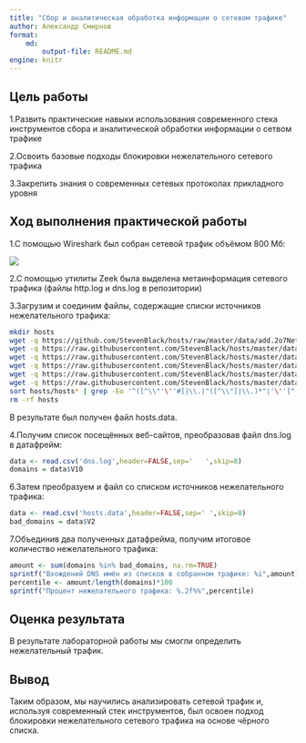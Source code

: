 ```yaml
---
title: "Сбор и аналитическая обработка информации о сетевом трафике"
author: Александр Смирнов
format: 
    md:
        output-file: README.md
engine: knitr
---
```


## Цель работы

1.Развить практические навыки использования современного стека инструментов сбора и аналитической обработки информации о сетвом трафике

2.Освоить базовые подходы блокировки нежелательного сетевого трафика

3.Закрепить знания о современных сетевых протоколах прикладного уровня

## Ход выполнения практической работы

1.C помощью Wireshark был собран сетевой трафик объёмом 800 Мб:

![](screenshots/1.png){fig-align="center"}

2.C помощью утилиты Zeek была выделена метаинформация сетевого трафика (файлы http.log и dns.log в репозитории)

3.Загрузим и соединим файлы, содержащие списки источников нежелательного трафика:
```bash
mkdir hosts
wget -q https://github.com/StevenBlack/hosts/raw/master/data/add.2o7Net/hosts -O hosts/hosts.1
wget -q https://raw.githubusercontent.com/StevenBlack/hosts/master/data/KADhosts/hosts -O hosts/hosts.2
wget -q https://raw.githubusercontent.com/StevenBlack/hosts/master/data/yoyo.org/hosts -O hosts/hosts.3
wget -q https://raw.githubusercontent.com/StevenBlack/hosts/master/data/tiuxo/hosts -O hosts/hosts.4
wget -q https://raw.githubusercontent.com/StevenBlack/hosts/master/data/URLHaus/hosts -O hosts/hosts.5
wget -q https://raw.githubusercontent.com/StevenBlack/hosts/master/data/mvps.org/hosts -O hosts/hosts.6
sort hosts/hosts* | grep -Eo '^([^\\"'\''#]|\\.|"([^\\"]|\\.)*"|'\''[^'\'']*'\'')*' | uniq > hosts.data
rm -rf hosts
```
    
В результате был получен файл hosts.data.


4.Получим список посещённых веб-сайтов, преобразовав файл dns.log в датафрейм:

```r
data <- read.csv('dns.log',header=FALSE,sep='	',skip=8)
domains = data$V10
```

6.Затем преобразуем и файл со списком источников нежелательного трафика:

```r
data <- read.csv('hosts.data',header=FALSE,sep=' ',skip=8)
bad_domains = data$V2
```

7.Объединив два полученных датафрейма, получим итоговое количество нежелательного трафика:
```r
amount <- sum(domains %in% bad_domains, na.rm=TRUE)
sprintf("Вхождений DNS имён из списков в собранном трафике: %i",amount)
percentile <- amount/length(domains)*100
sprintf("Процент нежелательного трафика: %.2f%%",percentile)
```

## Оценка результата

В результате лабораторной работы мы смогли определить нежелательный трафик.

## Вывод

Таким образом, мы научились анализировать сетевой трафик и, используя современный стек инструментов, был освоен подход блокировки нежелательного сетевого трафика на основе чёрного списка.